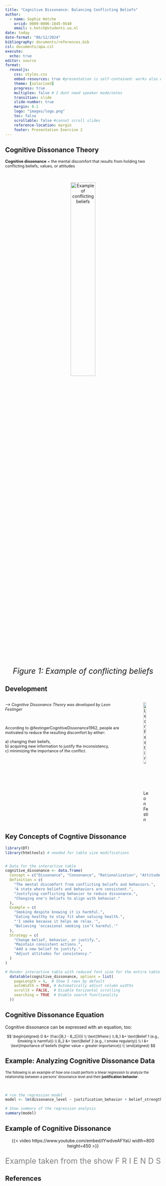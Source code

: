```yaml
---
title: "Cognitive Dissonance: Balancing Conflicting Beliefs"
author: 
  - name: Sophie Hetche
    orcid: 0009-0006-1845-9540
    email: s.hetch@students.uu.nl
date: today
date-format: "06/12/2024"
bibliography: documents/references.bib
csl: documents/apa.csl
execute: 
  echo: true
editor: source
format: 
  revealjs:
    css: styles.css
    embed-resources: true #presentation is self-contained: works also wihtout internet connectivity
    theme: [solarized]
    progress: true
    multiplex: false # I dont need speaker mode/notes
    transition: slide
    slide-number: true
    margin: 0.1
    logo: "images/logo.png" 
    toc: false
    scrollable: false #cannot scroll slides
    reference-location: margin
    footer: Presentation Exercise 2
---
```


## Cognitive Dissonance Theory 

<div style="font-size: 0.9em;">
  **Cognitive dissonance** = the mental discomfort that results from holding two conflicting beliefs, values, or attitudes
</div>

<br>

<center>
![Example of conflicting beliefs](images/CogDis.png){width="40%"}  
<span style="font-size: 25px;">*Figure 1: Example of conflicting beliefs*</span>
</center>


## Development

::: columns
::: {.column width="80%"}

<span style="font-size: 0.9em;">
*--> Cognitive Dissonance Theory was developed by Leon Festinger*
</span>

<br>

<span style="font-size: 0.9em;">
According to @festingerCognitiveDissonance1962, people are motivated to reduce the resulting discomfort by either:
</span>

<span style="font-size: 0.9em;">
a) changing their beliefs,  
b) acquiring new information to justify the inconsistency,  
c) minimizing the importance of the conflict.
</span>
:::

::: {.column width="20%"}
![Leon Festinger](images/Leon_Festinger.jpg){fig-align="left" width="70%"}
:::
:::

## Key Concepts of Cogntive Dissonance

```r

library(DT)
library(htmltools) # needed for table size modifications


# Data for the interactive table
cognitive_dissonance <- data.frame(
  Concept = c("Dissonance", "Consonance", "Rationalization", "Attitude Change"),
  Definition = c(
    "The mental discomfort from conflicting beliefs and behaviors.",
    "A state where beliefs and behaviors are consistent.",
    "Justifying conflicting behavior to reduce dissonance.",
    "Changing one's beliefs to align with behavior."
  ),
  Example = c(
    "Smoking despite knowing it is harmful.",
    "Eating healthy to stay fit when valuing health.",
    "'I smoke because it helps me relax.'",
    "Believing 'occasional smoking isn’t harmful.'"
  ),
  Strategy = c(
    "Change belief, behavior, or justify.",
    "Maintain consistent actions.",
    "Add a new belief to justify.",
    "Adjust attitudes for consistency."
  )
)

# Render interactive table with reduced font size for the entire table and controls
  datatable(cognitive_dissonance, options = list(
    pageLength = 4,  # Show 5 rows by default
    autoWidth = TRUE, # Automatically adjust column widths
    scrollX = FALSE,  # Disable horizontal scrolling
    searching = TRUE  # Enable search functionality
  )) 
```

## Cognitive Dissonance Equation

Cognitive dissonance can be expressed with an equation, too:

<div style="font-size: 85%;">
$$
\begin{aligned}
    D &= \frac{|B_1 - B_2|}{I} \\
    \text{Where:} \\
    B_1 &= \text{Belief 1 (e.g., Smoking is harmful)} \\
    B_2 &= \text{Belief 2 (e.g., I smoke regularly)} \\
    I &= \text{Importance of beliefs (higher value = greater importance)} \\
\end{aligned}
$$
</div>

## Example: Analyzing Cognitive Dissonance Data

<span style="font-size: 0.8em;">
The following is an example of how one could perform a linear regression to analyze the relationship between a persons' dissonance level and their **justification behavior**:
</span>

<br>

```r
# run the regression model
model <- lm(dissonance_level ~ justification_behavior + belief_strength, data = cognitive_data)

# Show summary of the regression analysis
summary(model)
```


## Example of Cognitive Dissonance

<div style="text-align: center;">
  {{< video https://www.youtube.com/embed/lYwdveAFYaU width=800 height=450 >}}
  <p style="font-size: 25px; color: gray;">Example taken from the show  F R I E N D S</p>
</div>



## References

